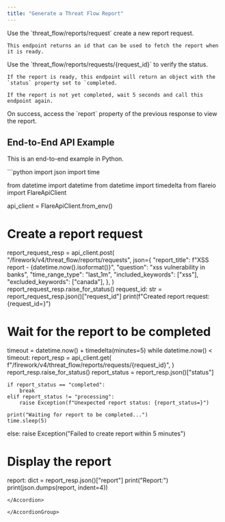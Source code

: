 ```yaml
---
title: "Generate a Threat Flow Report"
---
```


<Steps>

  <Step title="Create a report request">
    Use the `threat_flow/reports/request` create a new report request.

    This endpoint returns an id that can be used to fetch the report when it is ready.
  </Step>

  <Step title="Verify for the report's status">
    Use the `threat_flow/reports/requests/{request_id}` to verify the status.

    If the report is ready, this endpoint will return an object with the `status` property set to `completed.

    If the report is not yet completed, wait 5 seconds and call this endpoint again.
  </Step>

  <Step title="Access the report">
    On success, access the `report` property of the previous response to view the report.
  </Step>

</Steps>

## End-to-End API Example

This is an end-to-end example in Python.

<AccordionGroup>

<Accordion title="Python SDK Example">
```python
import json
import time

from datetime import datetime
from datetime import timedelta
from flareio import FlareApiClient


api_client = FlareApiClient.from_env()

# Create a report request
report_request_resp = api_client.post(
    "/firework/v4/threat_flow/reports/requests",
    json={
        "report_title": f"XSS report - {datetime.now().isoformat()}",
        "question": "xss vulnerability in banks",
        "time_range_type": "last_1m",
        "included_keywords": ["xss"],
        "excluded_keywords": ["canada"],
    },
)
report_request_resp.raise_for_status()
request_id: str = report_request_resp.json()["request_id"]
print(f"Created report request: {request_id=}")

# Wait for the report to be completed
timeout = datetime.now() + timedelta(minutes=5)
while datetime.now() < timeout:
    report_resp = api_client.get(
        f"/firework/v4/threat_flow/reports/requests/{request_id}",
    )
    report_resp.raise_for_status()
    report_status = report_resp.json()["status"]

    if report_status == "completed":
        break
    elif report_status != "processing":
        raise Exception(f"Unexpected report status: {report_status=}")

    print("Waiting for report to be completed...")
    time.sleep(5)
else:
    raise Exception("Failed to create report within 5 minutes")

# Display the report
report: dict = report_resp.json()["report"]
print("Report:")
print(json.dumps(report, indent=4))
```
</Accordion>

</AccordionGroup>
